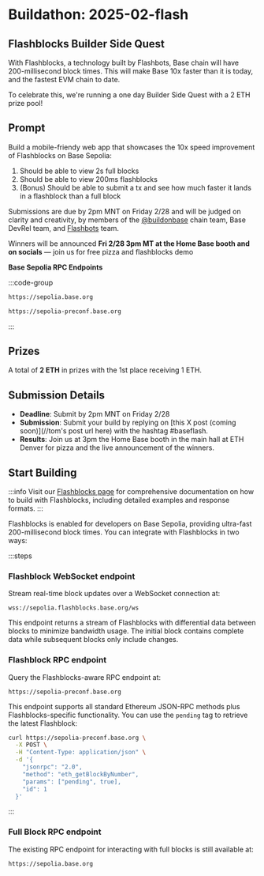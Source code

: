 # Buildathon: 2025-02-flash

## Flashblocks Builder Side Quest

With Flashblocks, a technology built by Flashbots, Base chain will have 200-millisecond block times. This will make Base 10x faster than it is today, and the fastest EVM chain to date.

To celebrate this, we're running a one day Builder Side Quest with a 2 ETH prize pool!

## Prompt

Build a mobile-friendy web app that showcases the 10x speed improvement of Flashblocks on Base Sepolia:

1. Should be able to view 2s full blocks
2. Should be able to view 200ms flashblocks
3. (Bonus) Should be able to submit a tx and see how much faster it lands in a flashblock than a full block

Submissions are due by 2pm MNT on Friday 2/28 and will be judged on clarity and creativity, by members of the [@buildonbase](https://x.com/buildonbase) chain team, Base DevRel team, and [Flashbots](https://github.com/flashbots) team.

Winners will be announced **Fri 2/28 3pm MT at the Home Base booth and on socials** — join us for free pizza and flashblocks demo

**Base Sepolia RPC Endpoints**

:::code-group

```bash [Full block RPC endpoint]
https://sepolia.base.org
```

```bash [Flashblock RPC endpoint]
https://sepolia-preconf.base.org
```

:::

## Prizes

A total of **2 ETH** in prizes with the 1st place receiving 1 ETH.

## Submission Details

- **Deadline**: Submit by 2pm MNT on Friday 2/28
- **Submission**: Submit your build by replying on [this X post (coming soon)](//tom's post url here) with the hashtag #baseflash.
- **Results**: Join us at 3pm the Home Base booth in the main hall at ETH Denver for pizza and the live announcement of the winners.

## Start Building

:::info
Visit our [Flashblocks page](https://www.base.org/flashblocks) for comprehensive documentation on how to build with Flashblocks, including detailed examples and response formats.
:::

Flashblocks is enabled for developers on Base Sepolia, providing ultra-fast 200-millisecond block times. You can integrate with Flashblocks in two ways:

:::steps

### Flashblock WebSocket endpoint

Stream real-time block updates over a WebSocket connection at:

```
wss://sepolia.flashblocks.base.org/ws
```

This endpoint returns a stream of Flashblocks with differential data between blocks to minimize bandwidth usage. The initial block contains complete data while subsequent blocks only include changes.

### Flashblock RPC endpoint

Query the Flashblocks-aware RPC endpoint at:

```
https://sepolia-preconf.base.org
```

This endpoint supports all standard Ethereum JSON-RPC methods plus Flashblocks-specific functionality. You can use the `pending` tag to retrieve the latest Flashblock:

```bash
curl https://sepolia-preconf.base.org \
  -X POST \
  -H "Content-Type: application/json" \
  -d '{
    "jsonrpc": "2.0",
    "method": "eth_getBlockByNumber",
    "params": ["pending", true],
    "id": 1
  }'
```

:::

### Full Block RPC endpoint

The existing RPC endpoint for interacting with full blocks is still available at:

```
https://sepolia.base.org
```
